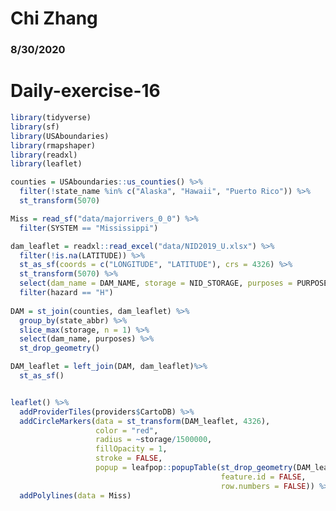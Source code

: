 # Chi Zhang
### 8/30/2020
# Daily-exercise-16

```r
library(tidyverse)
library(sf)
library(USAboundaries)
library(rmapshaper)
library(readxl)
library(leaflet)

counties = USAboundaries::us_counties() %>%
  filter(!state_name %in% c("Alaska", "Hawaii", "Puerto Rico")) %>%
  st_transform(5070)

Miss = read_sf("data/majorrivers_0_0") %>%
  filter(SYSTEM == "Mississippi")

dam_leaflet = readxl::read_excel("data/NID2019_U.xlsx") %>%
  filter(!is.na(LATITUDE)) %>%
  st_as_sf(coords = c("LONGITUDE", "LATITUDE"), crs = 4326) %>%
  st_transform(5070) %>%
  select(dam_name = DAM_NAME, storage = NID_STORAGE, purposes = PURPOSES, year_completed = YEAR_COMPLETED, hazard = HAZARD) %>%
  filter(hazard == "H")
  
DAM = st_join(counties, dam_leaflet) %>%
  group_by(state_abbr) %>%
  slice_max(storage, n = 1) %>%
  select(dam_name, purposes) %>%
  st_drop_geometry()

DAM_leaflet = left_join(DAM, dam_leaflet)%>%
  st_as_sf()


leaflet() %>%
  addProviderTiles(providers$CartoDB) %>%
  addCircleMarkers(data = st_transform(DAM_leaflet, 4326), 
                   color = "red",
                   radius = ~storage/1500000,
                   fillOpacity = 1,
                   stroke = FALSE,
                   popup = leafpop::popupTable(st_drop_geometry(DAM_leaflet[1:4]),
                                               feature.id = FALSE, 
                                               row.numbers = FALSE)) %>%
  addPolylines(data = Miss)


```

